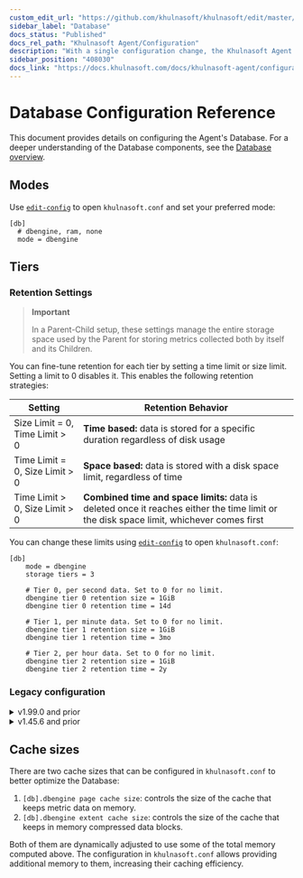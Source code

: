 ```yaml
---
custom_edit_url: "https://github.com/khulnasoft/khulnasoft/edit/master/src/database/CONFIGURATION.md"
sidebar_label: "Database"
docs_status: "Published"
docs_rel_path: "Khulnasoft Agent/Configuration"
description: "With a single configuration change, the Khulnasoft Agent can store days, weeks, or months of metrics at its famous per-second granularity."
sidebar_position: "408030"
docs_link: "https://docs.khulnasoft.com/docs/khulnasoft-agent/configuration/database"
---
```


# Database Configuration Reference

This document provides details on configuring the Agent's Database. For a deeper understanding of the Database components, see the [Database overview](/docs/khulnasoft-agent/database).

## Modes

Use [`edit-config`](/docs/khulnasoft-agent/configuration#edit-a-configuration-file-using-edit-config) to open `khulnasoft.conf` and set your preferred mode:

```text
[db]
  # dbengine, ram, none
  mode = dbengine
```

## Tiers

### Retention Settings

> **Important**
>
> In a Parent-Child setup, these settings manage the entire storage space used by the Parent for storing metrics collected both by itself and its Children.

You can fine-tune retention for each tier by setting a time limit or size limit. Setting a limit to 0 disables it. This enables the following retention strategies:

| Setting                        | Retention Behavior                                                                                                                       |
|--------------------------------|------------------------------------------------------------------------------------------------------------------------------------------|
| Size Limit = 0, Time Limit > 0 | **Time based:** data is stored for a specific duration regardless of disk usage                                                          |
| Time Limit = 0, Size Limit > 0 | **Space based:** data is stored with a disk space limit, regardless of time                                                              |
| Time Limit > 0, Size Limit > 0 | **Combined time and space limits:** data is deleted once it reaches either the time limit or the disk space limit, whichever comes first |

You can change these limits using [`edit-config`](/docs/khulnasoft-agent/configuration#edit-a-configuration-file-using-edit-config) to open `khulnasoft.conf`:

```text
[db]
    mode = dbengine
    storage tiers = 3

    # Tier 0, per second data. Set to 0 for no limit.
    dbengine tier 0 retention size = 1GiB
    dbengine tier 0 retention time = 14d

    # Tier 1, per minute data. Set to 0 for no limit.
    dbengine tier 1 retention size = 1GiB
    dbengine tier 1 retention time = 3mo

    # Tier 2, per hour data. Set to 0 for no limit.
    dbengine tier 2 retention size = 1GiB
    dbengine tier 2 retention time = 2y
```

### Legacy configuration

<details><summary>v1.99.0 and prior</summary>

Khulnasoft prior to v2 supports the following configuration options in  `khulnasoft.conf`.
They have the same defaults as the latest v2, but the unit of each value is given in the option name, not at the value.

```text
storage tiers = 3
# Tier 0, per second data. Set to 0 for no limit.
dbengine tier 0 disk space MB = 1024
dbengine tier 0 retention days = 14
# Tier 1, per minute data. Set to 0 for no limit.
dbengine tier 1 disk space MB = 1024
dbengine tier 1 retention days = 90
# Tier 2, per hour data. Set to 0 for no limit.
dbengine tier 2 disk space MB = 1024
dbengine tier 2 retention days = 730
```

</details>

<details><summary>v1.45.6 and prior</summary>

Khulnasoft versions prior to v1.46.0 relied on disk space-based retention.

**Default Retention Limits**:

| Tier |     Resolution      | Size Limit |
|:----:|:-------------------:|:----------:|
|  0   |  high (per second)  |   256 MB   |
|  1   | middle (per minute) |   128 MB   |
|  2   |   low (per hour)    |   64 GiB   |

You can change these limits in `khulnasoft.conf`:

```text
[db]
    mode = dbengine
    storage tiers = 3
    # Tier 0, per second data
    dbengine multihost disk space MB = 256
    # Tier 1, per minute data
    dbengine tier 1 multihost disk space MB = 1024
    # Tier 2, per hour data
    dbengine tier 2 multihost disk space MB = 1024
```

</details>

## Cache sizes

There are two cache sizes that can be configured in `khulnasoft.conf` to better optimize the Database:

1. `[db].dbengine page cache size`: controls the size of the cache that keeps metric data on memory.
2. `[db].dbengine extent cache size`: controls the size of the cache that keeps in memory compressed data blocks.

Both of them are dynamically adjusted to use some of the total memory computed above. The configuration in `khulnasoft.conf` allows providing additional memory to them, increasing their caching efficiency.
